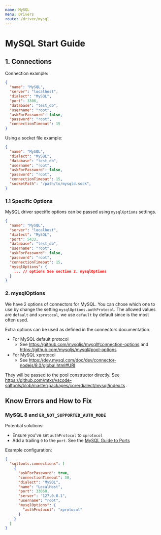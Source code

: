 ```yaml
---
name: MySQL
menu: Drivers
route: /driver/mysql
---
```


# MySQL Start Guide

## 1. Connections

Connection example:
```json
{
  "name": "MySQL",
  "server": "localhost",
  "dialect": "MySQL",
  "port": 3306,
  "database": "test_db",
  "username": "root",
  "askForPassword": false,
  "password": "root",
  "connectionTimeout": 15
}
```

Using a socket file example:
```json
{
  "name": "MySQL",
  "dialect": "MySQL",
  "database": "test_db",
  "username": "root",
  "askForPassword": false,
  "password": "root",
  "connectionTimeout": 15,
  "socketPath": "/path/to/mysqld.sock",
}
```


### 1.1 Specific Options

MySQL driver specific options can be passed using `mysqlOptions` settings.

```json
{
  "name": "MySQL",
  "server": "localhost",
  "dialect": "MySQL",
  "port": 5433,
  "database": "test_db",
  "username": "root",
  "askForPassword": false,
  "password": "root",
  "connectionTimeout": 15,
  "mysqlOptions": {
    ... // options See section 2. mysqlOptions
  }
}
```


### 2. mysqlOptions

We have 2 options of connectors for MySQL. You can chose which one to use by change the setting `mysqlOptions.authProtocol`. The allowed values are `default` and `xprotocol`, we use `default` by default since is the most often used.

Extra options can be used as defined in the connectors documentation.

* For MySQL default protocol
  * See https://github.com/mysqljs/mysql#connection-options and https://github.com/mysqljs/mysql#pool-options
* For MySQL xprotocol
  * See https://dev.mysql.com/doc/dev/connector-nodejs/8.0/global.html#URI

They will be passed to the pool constructor directly. See https://github.com/mtxr/vscode-sqltools/blob/master/packages/core/dialect/mysql/index.ts .

## Know Errors and How to Fix

### MySQL 8 and `ER_NOT_SUPPORTED_AUTH_MODE`

Potential solutions:

* Ensure you've set `authProtocol` to `xprotocol`
* Add a trailing `0` to the `port`. See the [MySQL Guide to Ports](https://mysqlserverteam.com/mysql-guide-to-ports/)

Example configuration:

```json
{
  "sqltools.connections": [
    {
      "askForPassword": true,
      "connectionTimeout": 30,
      "dialect": "MySQL",
      "name": "LocalHost",
      "port": 33060,
      "server": "127.0.0.1",
      "username": "root",
      "mysqlOptions": {
        "authProtocol": "xprotocol"
      }
    }
  ]
}
```

